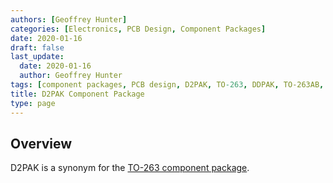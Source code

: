 ```yaml
---
authors: [Geoffrey Hunter]
categories: [Electronics, PCB Design, Component Packages]
date: 2020-01-16
draft: false
last_update:
  date: 2020-01-16
  author: Geoffrey Hunter
tags: [component packages, PCB design, D2PAK, TO-263, DDPAK, TO-263AB, TO-279, SMD-220]
title: D2PAK Component Package
type: page
---
```



## Overview

D2PAK is a synonym for the [TO-263 component package](/pcb-design/component-packages/to-263-component-package/).

